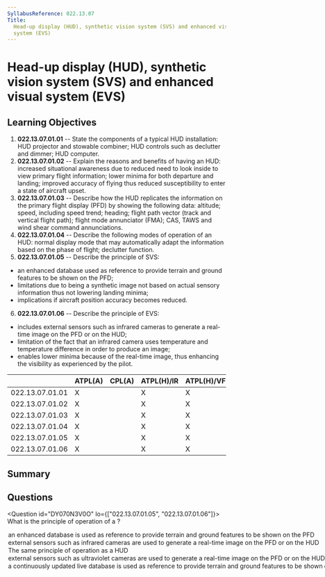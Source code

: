 ```yaml
---
SyllabusReference: 022.13.07
Title:
  Head-up display (HUD), synthetic vision system (SVS) and enhanced visual
  system (EVS)
---
```


# Head-up display (HUD), synthetic vision system (SVS) and enhanced visual system (EVS)

## Learning Objectives

1. **022.13.07.01.01** -- State the components of a typical HUD installation:
   HUD projector and stowable combiner; HUD controls such as declutter and
   dimmer; HUD computer.
2. **022.13.07.01.02** -- Explain the reasons and benefits of having an HUD:
   increased situational awareness due to reduced need to look inside to view
   primary flight information; lower minima for both departure and landing;
   improved accuracy of flying thus reduced susceptibility to enter a state of
   aircraft upset.
3. **022.13.07.01.03** -- Describe how the HUD replicates the information on the
   primary flight display (PFD) by showing the following data: altitude; speed,
   including speed trend; heading; flight path vector (track and vertical flight
   path); flight mode annunciator (FMA); CAS, TAWS and wind shear command
   annunciations.
4. **022.13.07.01.04** -- Describe the following modes of operation of an HUD:
   normal display mode that may automatically adapt the information based on the
   phase of flight; declutter function.
5. **022.13.07.01.05** -- Describe the principle of SVS:

- an enhanced database used as reference to provide terrain and ground features
  to be shown on the PFD;
- limitations due to being a synthetic image not based on actual sensory
  information thus not lowering landing minima;
- implications if aircraft position accuracy becomes reduced.

6. **022.13.07.01.06** -- Describe the principle of EVS:

- includes external sensors such as infrared cameras to generate a real-time
  image on the PFD or on the HUD;
- limitation of the fact that an infrared camera uses temperature and
  temperature difference in order to produce an image;
- enables lower minima because of the real-time image, thus enhancing the
  visibility as experienced by the pilot.

|                 | ATPL(A) | CPL(A) | ATPL(H)/IR | ATPL(H)/VFR | CPL(H) | IR  | CBIR(A) |
| --------------- | ------- | ------ | ---------- | ----------- | ------ | --- | ------- |
| 022.13.07.01.01 | X       |        | X          | X           |        |     |         |
| 022.13.07.01.02 | X       |        | X          | X           |        |     |         |
| 022.13.07.01.03 | X       |        | X          | X           |        |     |         |
| 022.13.07.01.04 | X       |        | X          | X           |        |     |         |
| 022.13.07.01.05 | X       |        | X          | X           |        |     |         |
| 022.13.07.01.06 | X       |        | X          | X           |        |     |         |

## Summary

## Questions

<Question id="DY070N3V0O" lo={["022.13.07.01.05", "022.13.07.01.06"]}>
  <Text variant="oneCorrect">
    What is the principle of operation of a <Subject />?
  </Text>
  <Option
    subject={[["SVS"], ["synthetic vision system"]]}
    why="SVS system description"
  >
    an enhanced database is used as reference to provide terrain and ground
    features to be shown on the PFD
  </Option>
  <Option
    subject={[["EVS"], ["enhanced visual system"]]}
    why="EVS system description"
  >
    external sensors such as infrared cameras are used to generate a real-time
    image on the PFD or on the HUD
  </Option>
  <Option>The same principle of operation as a HUD</Option>
  <Option why="Describes a EVS, except that infrared rights are used.">
    external sensors such as ultraviolet cameras are used to generate a
    real-time image on the PFD or on the HUD
  </Option>
  <Option why="Describes a SVS, except the database is not continuously updated via live data.">
    a continuously updated live database is used as reference to provide terrain
    and ground features to be shown on the PFD
  </Option>
</Question>

